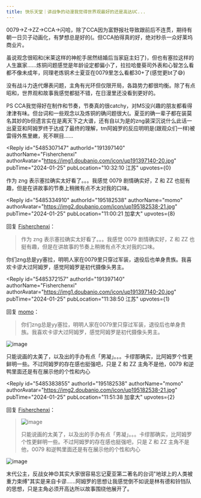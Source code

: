 ```yaml
---
title: 快乐天堂｜讲战争的动漫我觉得世界观最好的还是高达UC...
---
```



<Forum groupName="动画番剧" groupUrl="https://www.douban.com/group/596353/" archivedAt="2025-05-16T14:20:27.678Z">
  <Post
    id="301016216"
    title="快乐天堂｜讲战争的动漫我觉得世界观最好的还是高达UC..."
    url="https://www.douban.com/group/topic/301016216/?_spm_id=MTk1MTgyNTM4"
    pubTime="2024-01-27"
    highlightUserId="191397140"
  >
0079→Z→ZZ→CCA→闪哈，除了CCA因为富野报社导致跟前后不连贯，期待有朝一日贝子动画化，有梦想总是好的(。但CCA拍得真的好，绝对秒杀一众好莱坞商业片。

虽说观念很昭和(米莱这样的神舵手居然结婚后当家庭主妇了)，但也有塞拉这样的人生赢家......炼铜问题感觉是年龄设定都偏小了，拉拉哈曼葵司外表和心智怎么看都不像未成年，同理老炼铜术士夏亚在0079里怎么看都30+了(感觉更bt了😅)

没有战斗力迭代爆表问题，主角有光环但仅限开局，各路势力都很均衡。除了有点昭和，世界观和故事我感觉都挺不错，在日漫里还没看到更好的。

PS
CCA我觉得好在制作和节奏，节奏真的很catchy，对MS没兴趣的朋友都看得津津有味。但台词和一些观念以及炼铜的确问题很大(。夏亚的确一辈子都在装莫名其妙的b但遗言实在是离天下之大谱，还有自以为是的zng装深沉说什么此话一出夏亚和阿姆罗终于达成了最终的理解，tm阿姆罗的反应明明是(跟观众们一样)被雷得外焦里嫩，死不瞑目......

<Reply
  id="5485307147"
  authorId="191397140"
  authorName="Fisherchenxi"
  authorAvatar="https://img1.doubanio.com/icon/up191397140-20.jpg"
  pubTime="2024-01-25"
  pubLocation="10:32:10 江苏"
  upvotes={0}
>
作为 zng 表示塞拉确实太好看了。。。我感觉 0079 剧情确实好，Z 和 ZZ
也挺有趣，但是在讲故事的节奏上稍微有点不太对我的口味。
</Reply>

<Reply
  id="5485334910"
  authorId="195182538"
  authorName="momo"
  authorAvatar="https://img2.doubanio.com/icon/up195182538-21.jpg"
  pubTime="2024-01-25"
  pubLocation="11:00:21 加拿大"
  upvotes={8}
>
回复 [Fisherchenxi](https://www.douban.com/people/191397140/)：
 > 作为 zng 表示塞拉确实太好看了。。。我感觉 0079 剧情确实好，Z 和 ZZ
> 也挺有趣，但是在讲故事的节奏上稍微有点不太对我的口味。

你们zng总是yy塞拉，明明人家在0079里只穿过军装，退役后也单身贵族。我喜欢卡谬大过阿姆罗，感觉阿姆罗是初代摄像头男主。
</Reply>

<Reply
  id="5485372157"
  authorId="191397140"
  authorName="Fisherchenxi"
  authorAvatar="https://img1.doubanio.com/icon/up191397140-20.jpg"
  pubTime="2024-01-25"
  pubLocation="11:38:50 江苏"
  upvotes={1}
>
回复 [momo](https://www.douban.com/people/195182538/)：
 > 你们zng总是yy塞拉，明明人家在0079里只穿过军装，退役后也单身贵族。我喜欢卡谬大过阿姆罗，感觉阿姆罗是初代摄像头男主。

![image](https://img9.doubanio.com/view/richtext/large/public/p664596275.jpg)

只能说画的太美了，以及出的手办有点「男凝」。。。卡缪那确实，比阿姆罗个性更鲜明一些。不过阿姆罗的存在感也挺强吧，只是
Z 和 ZZ 主角不是他，0079 和逆鸭里面还是有在展示他的个性和内心
</Reply>

<Reply
  id="5485383855"
  authorId="195182538"
  authorName="momo"
  authorAvatar="https://img2.doubanio.com/icon/up195182538-21.jpg"
  pubTime="2024-01-25"
  pubLocation="11:51:38 加拿大"
  upvotes={2}
>
回复 [Fisherchenxi](https://www.douban.com/people/191397140/)：
 > ![image](https://img9.doubanio.com/view/richtext/large/public/p664596275.jpg)
> 
> 只能说画的太美了，以及出的手办有点「男凝」。。。卡缪那确实，比阿姆罗个性更鲜明一些。不过阿姆罗的存在感也挺强吧，只是
> Z 和 ZZ 主角不是他，0079 和逆鸭里面还是有在展示他的个性和内心

![image](https://img9.doubanio.com/view/richtext/s/public/p664596275.jpg)

末代公主，反战女神😍其实大家很容易忘记夏亚第二著名的台词"地球上的人类被重力束缚"其实是来自卡谬......阿姆罗的思想让我感觉倒不如说是林有德和铃铛队的思想，只是主角必须开高达所以故事围绕他展开了。
</Reply>
  </Post>
</Forum>
